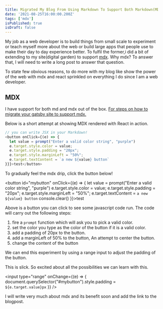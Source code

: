 ```yaml
---
title: Migrated My Blog From Using Markdown To Support Both Markdown(MD) and MarkdownX(MDX)
date: '2021-08-25T16:00:00.200Z'
tags: ['mdx']
isPublished: true
isDraft: false
---
```


My job as a web developer is to build things from small scale to experiment or teach myself more about the web or build large apps that people use to make their day to day experience better. To fulfil the former,i did a bit of extending to my site(digital garden) to support [mdx](https://mdxjs.com/). Why mdx? To answer that, I will need to write a long post to answer that question.

To state few obvious reasons, to do more with my blog like show the power of the web with mdx and react sprinkled on everything I do since I am a web developer.

## MDX

I have support for both md and mdx out of the box. [For steps on how to migrate your gatsby site to support mdx.](https://www.gatsbyjs.com/docs/how-to/routing/migrate-remark-to-mdx/)



Below is a short attempt at showing MDX rendered with React in action.

```js
// you can write JSX in your Markdown!
<button onClick={(e) => {
  let value = prompt("Enter a valid color string", "purple")
  e.target.style.color = value;
  e.target.style.padding = "20px";
  e.target.style.marginLeft = "50%";
  e.target.textContent = `a new ${value} button`
}}}>test</button>
```

To gradually feel the mdx drip, click the button below!

<button id="mybutton" onClick={(e) => {
  let value = prompt("Enter a valid color string", "purple")
  e.target.style.color = value;
  e.target.style.padding = "20px";
  e.target.style.marginLeft = "50%";
  e.target.textContent = `a new ${value} button`
  console.clear()
}}>test</button>

Above is a button you can click to see some javascript code run. The code will carry out the following steps:

1. fire a `prompt` function which will ask you to pick a valid color.
2. set the color you type as the color of the button if it is a valid color.
3. add a padding of 20px to the button.
4. add a marginLeft of 50% to the button, An attempt to center the button.
5. change the content of the button

We can end this experiment by using a range input to adjust the padding of the button.

This is slick. So excited about all the possibilities we can learn with this.

<input type="range" onChange={(e) => {
  document.querySelector("#mybutton").style.padding = `${e.target.value}px`
}} />

I will write very much about mdx and its benefit soon and add the link to the blogpost.
